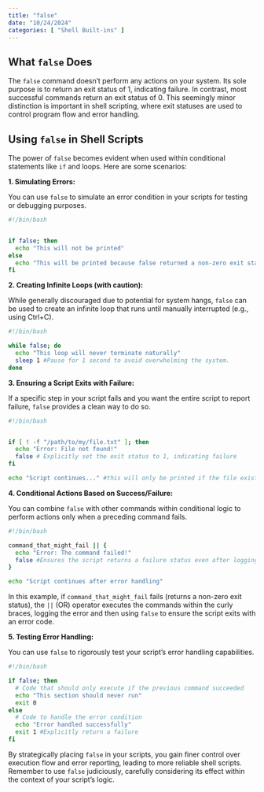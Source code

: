 ```yaml
---
title: "false"
date: "10/24/2024"
categories: [ "Shell Built-ins" ]
---
```

## What `false` Does

The `false` command doesn't perform any actions on your system. Its sole purpose is to return an exit status of 1, indicating failure.  In contrast, most successful commands return an exit status of 0.  This seemingly minor distinction is important in shell scripting, where exit statuses are used to control program flow and error handling.

## Using `false` in Shell Scripts

The power of `false` becomes evident when used within conditional statements like `if` and loops.  Here are some scenarios:

**1. Simulating Errors:**

You can use `false` to simulate an error condition in your scripts for testing or debugging purposes.

```bash
#!/bin/bash


if false; then
  echo "This will not be printed"
else
  echo "This will be printed because false returned a non-zero exit status"
fi
```

**2. Creating Infinite Loops (with caution):**

While generally discouraged due to potential for system hangs,  `false` can be used to create an infinite loop that runs until manually interrupted (e.g., using Ctrl+C).

```bash
#!/bin/bash

while false; do
  echo "This loop will never terminate naturally"
  sleep 1 #Pause for 1 second to avoid overwhelming the system.
done
```

**3. Ensuring a Script Exits with Failure:**

If a specific step in your script fails and you want the entire script to report failure,  `false` provides a clean way to do so.

```bash
#!/bin/bash


if [ ! -f "/path/to/my/file.txt" ]; then
  echo "Error: File not found!"
  false # Explicitly set the exit status to 1, indicating failure
fi

echo "Script continues..." #this will only be printed if the file exists

```

**4.  Conditional Actions Based on Success/Failure:**

You can combine `false` with other commands within conditional logic to perform actions only when a preceding command fails.

```bash
#!/bin/bash

command_that_might_fail || {
  echo "Error: The command failed!"
  false #Ensures the script returns a failure status even after logging the error
}

echo "Script continues after error handling"

```

In this example, if `command_that_might_fail` fails (returns a non-zero exit status), the `||` (OR) operator executes the commands within the curly braces, logging the error and then using `false` to ensure the script exits with an error code.



**5.  Testing Error Handling:**

You can use `false` to rigorously test your script's error handling capabilities.

```bash
#!/bin/bash

if false; then
  # Code that should only execute if the previous command succeeded
  echo "This section should never run"
  exit 0
else
  # Code to handle the error condition
  echo "Error handled successfully"
  exit 1 #Explicitly return a failure
fi
```

By strategically placing `false` in your scripts, you gain finer control over execution flow and error reporting, leading to more reliable shell scripts. Remember to use `false` judiciously, carefully considering its effect within the context of your script's logic.


